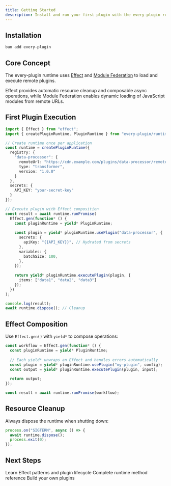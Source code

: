 ```yaml
---
title: Getting Started
description: Install and run your first plugin with the every-plugin runtime
---
```


## Installation

```bash
bun add every-plugin
```

## Core Concept

The every-plugin runtime uses [Effect](https://effect.website/) and [Module Federation](https://module-federation.io/) to load and execute remote plugins.

Effect provides automatic resource cleanup and composable async operations, while Module Federation enables dynamic loading of JavaScript modules from remote URLs.

## First Plugin Execution

```typescript
import { Effect } from "effect";
import { createPluginRuntime, PluginRuntime } from "every-plugin/runtime";

// Create runtime once per application
const runtime = createPluginRuntime({
  registry: {
    "data-processor": {
      remoteUrl: "https://cdn.example.com/plugins/data-processor/remoteEntry.js",
      type: "transformer",
      version: "1.0.0"
    }
  },
  secrets: {
    API_KEY: "your-secret-key"
  }
});

// Execute plugin with Effect composition
const result = await runtime.runPromise(
  Effect.gen(function* () {
    const pluginRuntime = yield* PluginRuntime;
    
    const plugin = yield* pluginRuntime.usePlugin("data-processor", {
      secrets: {
        apiKey: "{{API_KEY}}", // Hydrated from secrets
      },
      variables: {
        batchSize: 100,
      },
    });
    
    return yield* pluginRuntime.executePlugin(plugin, {
      items: ["data1", "data2", "data3"]
    });
  })
);

console.log(result);
await runtime.dispose(); // Cleanup
```

## Effect Composition

Use `Effect.gen()` with `yield*` to compose operations:

```typescript
const workflow = Effect.gen(function* () {
  const pluginRuntime = yield* PluginRuntime;
  
  // Each yield* unwraps an Effect and handles errors automatically
  const plugin = yield* pluginRuntime.usePlugin("my-plugin", config);
  const output = yield* pluginRuntime.executePlugin(plugin, input);
  
  return output;
});

const result = await runtime.runPromise(workflow);
```

## Resource Cleanup

Always dispose the runtime when shutting down:

```typescript
process.on("SIGTERM", async () => {
  await runtime.dispose();
  process.exit(0);
});
```

## Next Steps

<Cards>
  <Card title="Basic Usage" href="/docs/runtime/basic-usage">
    Learn Effect patterns and plugin lifecycle
  </Card>
  <Card title="API Reference" href="/docs/runtime/api-reference">
    Complete runtime method reference
  </Card>
  <Card title="Creating Plugins" href="/docs/plugins">
    Build your own plugins
  </Card>
</Cards>
